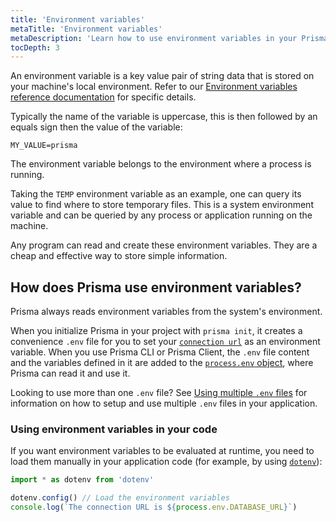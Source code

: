 ```yaml
---
title: 'Environment variables'
metaTitle: 'Environment variables'
metaDescription: 'Learn how to use environment variables in your Prisma project'
tocDepth: 3
---
```


<TopBlock>

An environment variable is a key value pair of string data that is stored on your machine's local environment. Refer to our [Environment variables reference documentation](/reference/api-reference/environment-variables-reference) for specific details.

Typically the name of the variable is uppercase, this is then followed by an equals sign then the value of the variable:

```env
MY_VALUE=prisma
```

The environment variable belongs to the environment where a process is running.

Taking the `TEMP` environment variable as an example, one can query its value to find where to store temporary files. This is a system environment variable and can be queried by any process or application running on the machine.

Any program can read and create these environment variables. They are a cheap and effective way to store simple information.

</TopBlock>

## How does Prisma use environment variables?

Prisma always reads environment variables from the system's environment.

When you initialize Prisma in your project with `prisma init`, it creates a convenience `.env` file for you to set your [`connection url`](/reference/database-reference/connection-urls) as an environment variable. When you use Prisma CLI or Prisma Client, the `.env` file content and the variables defined in it are added to the [`process.env` object](https://nodejs.org/api/process.html#processenv), where Prisma can read it and use it.

<Admonition type="info">

Looking to use more than one `.env` file? See [Using multiple `.env` files](./using-multiple-env-files) for information on how to setup and use multiple `.env` files in your application.

</Admonition>

### Using environment variables in your code

If you want environment variables to be evaluated at runtime, you need to load them manually in your application code (for example, by using [`dotenv`](https://github.com/motdotla/dotenv)):

```ts
import * as dotenv from 'dotenv'

dotenv.config() // Load the environment variables
console.log(`The connection URL is ${process.env.DATABASE_URL}`)
```
